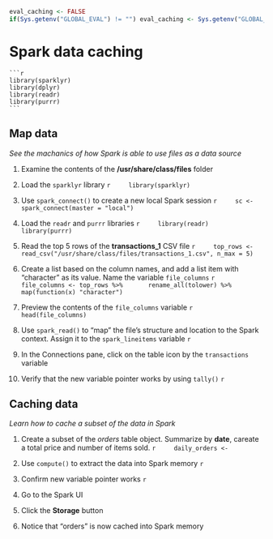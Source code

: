 ```r
eval_caching <- FALSE
if(Sys.getenv("GLOBAL_EVAL") != "") eval_caching <- Sys.getenv("GLOBAL_EVAL")
```

# Spark data caching

    ```r
    library(sparklyr)
    library(dplyr)
    library(readr)
    library(purrr)    
    ```

## Map data
*See the machanics of how Spark is able to use files as a data source*

1. Examine the contents of the **/usr/share/class/files** folder

2. Load the `sparklyr` library
    ```r
    library(sparklyr)
    ```

3. Use `spark_connect()` to create a new local Spark session
    ```r
    sc <- spark_connect(master = "local")
    ```

4. Load the `readr` and `purrr` libraries
    ```r
    library(readr)
    library(purrr)
    ```
    
5. Read the top 5 rows of the **transactions_1** CSV file
    ```r
    top_rows <- read_csv("/usr/share/class/files/transactions_1.csv", n_max = 5)
    ```

6. Create a list based on the column names, and add a list item with "character" as its value. Name the variable `file_columns`
    ```r
    file_columns <- top_rows %>%
      rename_all(tolower) %>%
      map(function(x) "character")
    ```
    
7. Preview the contents of the `file_columns` variable
    ```r
    head(file_columns)
    ```

8. Use `spark_read()` to "map" the file's structure and location to the Spark context. Assign it to the `spark_lineitems` variable
    ```r

    ```

9. In the Connections pane, click on the table icon by the `transactions` variable

10. Verify that the new variable pointer works by using `tally()`
    ```r

    ```

## Caching data
*Learn how to cache a subset of the data in Spark*

1. Create a subset of the *orders* table object. Summarize by **date**, careate a total price and number of items sold.
    ```r
    daily_orders <- 
    ```

2. Use `compute()` to extract the data into Spark memory
    ```r
    
    ```

3. Confirm new variable pointer works
    ```r
    
    ```

4. Go to the Spark UI 

5. Click the **Storage** button

6. Notice that "orders" is now cached into Spark memory 
